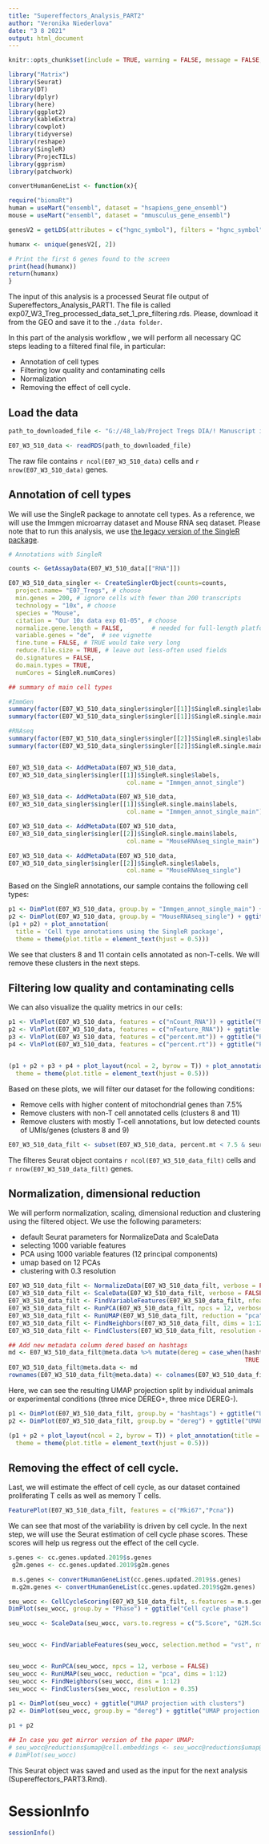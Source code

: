 ```yaml
---
title: "Supereffectors_Analysis_PART2"
author: "Veronika Niederlova"
date: "3 8 2021"
output: html_document
---
```


```r

knitr::opts_chunk$set(include = TRUE, warning = FALSE, message = FALSE, error = TRUE, cache = TRUE)

library("Matrix")
library(Seurat)
library(DT)
library(dplyr)
library(here)
library(ggplot2)
library(kableExtra)
library(cowplot)
library(tidyverse)
library(reshape)
library(SingleR)
library(ProjecTILs)
library(ggprism)
library(patchwork)

convertHumanGeneList <- function(x){

require("biomaRt")
human = useMart("ensembl", dataset = "hsapiens_gene_ensembl")
mouse = useMart("ensembl", dataset = "mmusculus_gene_ensembl")

genesV2 = getLDS(attributes = c("hgnc_symbol"), filters = "hgnc_symbol", values = x , mart = human, attributesL = c("mgi_symbol"), martL = mouse, uniqueRows=T)

humanx <- unique(genesV2[, 2])

# Print the first 6 genes found to the screen
print(head(humanx))
return(humanx)
}

```

The input of this analysis is a processed Seurat file output of Supereffectors_Analysis_PART1. The file is called exp07_W3_Treg_processed_data_set_1_pre_filtering.rds. Please, download it from the GEO and save it to the `./data folder`. 

In this part of the analysis workflow , we will perform all necessary QC steps leading to a filtered final file, in particular:

- Annotation of cell types
- Filtering low quality and contaminating cells
- Normalization
- Removing the effect of cell cycle.

## Load the data


```r

path_to_downloaded_file <- "G://48_lab/Project Tregs DIA/! Manuscript in preparation/RNAseq DATA for upload/exp07_W3_Treg_processed_data_set_1_pre_filtering.rds"

E07_W3_510_data <- readRDS(path_to_downloaded_file)

```

The raw file contains  `r ncol(E07_W3_510_data)` cells and `r nrow(E07_W3_510_data)` genes.


## Annotation of cell types

We will use the SingleR package to annotate cell types. As a reference, we will use the Immgen microarray dataset and Mouse RNA seq dataset. Please note that to run this analysis, we use [the legacy version of the SingleR package](https://github.com/dviraran/SingleR).  

```r
# Annotations with SingleR

counts <- GetAssayData(E07_W3_510_data[["RNA"]])

E07_W3_510_data_singler <- CreateSinglerObject(counts=counts,
  project.name= "E07_Tregs", # choose
  min.genes = 200, # ignore cells with fewer than 200 transcripts
  technology = "10x", # choose
  species = "Mouse",
  citation = "Our 10x data exp 01-05", # choose
  normalize.gene.length = FALSE,        # needed for full-length platforms (e.g. smartseq)
  variable.genes = "de",  # see vignette
  fine.tune = FALSE, # TRUE would take very long
  reduce.file.size = TRUE, # leave out less-often used fields 
  do.signatures = FALSE,
  do.main.types = TRUE,
  numCores = SingleR.numCores)

## summary of main cell types

#ImmGen
summary(factor(E07_W3_510_data_singler$singler[[1]]$SingleR.single$labels))
summary(factor(E07_W3_510_data_singler$singler[[1]]$SingleR.single.main$labels))

#RNAseq
summary(factor(E07_W3_510_data_singler$singler[[2]]$SingleR.single$labels))
summary(factor(E07_W3_510_data_singler$singler[[2]]$SingleR.single.main$labels))


E07_W3_510_data <- AddMetaData(E07_W3_510_data,
E07_W3_510_data_singler$singler[[1]]$SingleR.single$labels,
                                 col.name = "Immgen_annot_single")

E07_W3_510_data <- AddMetaData(E07_W3_510_data,
E07_W3_510_data_singler$singler[[1]]$SingleR.single.main$labels,
                                 col.name = "Immgen_annot_single_main")

E07_W3_510_data <- AddMetaData(E07_W3_510_data,
E07_W3_510_data_singler$singler[[2]]$SingleR.single.main$labels,
                                 col.name = "MouseRNAseq_single_main")

E07_W3_510_data <- AddMetaData(E07_W3_510_data,
E07_W3_510_data_singler$singler[[2]]$SingleR.single$labels,
                                 col.name = "MouseRNAseq_single")
```

Based on the SingleR annotations, our sample contains the following cell types:

```r

p1 <- DimPlot(E07_W3_510_data, group.by = "Immgen_annot_single_main") + ggtitle("Immgen main annotations") + theme(title = element_text(size = 11))
p2 <- DimPlot(E07_W3_510_data, group.by = "MouseRNAseq_single") + ggtitle("Mouse RNAseq annotations") + theme(title = element_text(size = 11))
(p1 + p2) + plot_annotation(
  title = 'Cell type annotations using the SingleR package',
  theme = theme(plot.title = element_text(hjust = 0.5)))


```

We see that clusters 8 and 11 contain cells annotated as non-T-cells. We will remove these clusters in the next steps.

## Filtering low quality and contaminating cells

We can also visualize the quality metrics in our cells:

```r

p1 <- VlnPlot(E07_W3_510_data, features = c("nCount_RNA")) + ggtitle("RNA counts") + theme(title = element_text(size = 11)) + NoLegend()
p2 <- VlnPlot(E07_W3_510_data, features = c("nFeature_RNA")) + ggtitle("Gene counts") + theme(title = element_text(size = 11)) + NoLegend()
p3 <- VlnPlot(E07_W3_510_data, features = c("percent.mt")) + ggtitle("Percentage of mitochondrial genes") + theme(title = element_text(size = 11)) + NoLegend()
p4 <- VlnPlot(E07_W3_510_data, features = c("percent.rt")) + ggtitle("Percentage of ribosomal genes") + theme(title = element_text(size = 11)) + NoLegend()


(p1 + p2 + p3 + p4 + plot_layout(ncol = 2, byrow = T)) + plot_annotation(title = 'QC control of clusters',
  theme = theme(plot.title = element_text(hjust = 0.5)))

```

Based on these plots, we will filter our dataset for the following conditions:

- Remove cells with higher content of mitochondrial genes than 7.5%
- Remove clusters with non-T cell annotated cells (clusters 8 and 11)
- Remove clusters with mostly T-cell annotations, but low detected counts of UMIs/genes (clusters 8 and 9)


```r
E07_W3_510_data_filt <- subset(E07_W3_510_data, percent.mt < 7.5 & seurat_clusters %in% c(0:7,10))
```

The filteres Seurat object contains  `r ncol(E07_W3_510_data_filt)` cells and `r nrow(E07_W3_510_data_filt)` genes.

## Normalization, dimensional reduction

We will perform normalization, scaling, dimensional reduction and clustering using the filtered object. We use the following parameters:

- default Seurat parameters for NormalizeData and ScaleData
- selecting 1000 variable features
- PCA using 1000 variable features (12 principal components)
- umap based on 12 PCAs
- clustering with 0.3 resolution



```r
E07_W3_510_data_filt <- NormalizeData(E07_W3_510_data_filt, verbose = FALSE)
E07_W3_510_data_filt <- ScaleData(E07_W3_510_data_filt, verbose = FALSE)
E07_W3_510_data_filt <- FindVariableFeatures(E07_W3_510_data_filt, nfeatures = 1000, verbose = FALSE)
E07_W3_510_data_filt <- RunPCA(E07_W3_510_data_filt, npcs = 12, verbose = FALSE)
E07_W3_510_data_filt <- RunUMAP(E07_W3_510_data_filt, reduction = "pca", dims = 1:12)
E07_W3_510_data_filt <- FindNeighbors(E07_W3_510_data_filt, dims = 1:12)
E07_W3_510_data_filt <- FindClusters(E07_W3_510_data_filt, resolution = 0.3)

## Add new metadata column dered based on hashtags 
md <- E07_W3_510_data_filt@meta.data %>% mutate(dereg = case_when(hashtags %in% c("Mouse_Hashtag_5","Mouse_Hashtag_6","Mouse_Hashtag_7") ~ "DEREG-",
                                                                  TRUE ~ "DEREG+"))
E07_W3_510_data_filt@meta.data <- md
rownames(E07_W3_510_data_filt@meta.data) <- colnames(E07_W3_510_data_filt)
```

Here, we can see the resulting UMAP projection split by individual animals or experimental conditions (three mice DEREG+, three mice DEREG-).

```r

p1 <- DimPlot(E07_W3_510_data_filt, group.by = "hashtags") + ggtitle("UMAP by animals") + theme(title = element_text(size = 11))
p2 <- DimPlot(E07_W3_510_data_filt, group.by = "dereg") + ggtitle("UMAP by DEREG status") + theme(title = element_text(size = 11))

(p1 + p2 + plot_layout(ncol = 2, byrow = T)) + plot_annotation(title = 'UMAP - filtered sample',
  theme = theme(plot.title = element_text(hjust = 0.5)))


```



## Removing the effect of cell cycle.

Last, we will estimate the effect of cell cycle, as our dataset contained proliferating T cells as well as memory T cells.


```r
FeaturePlot(E07_W3_510_data_filt, features = c("Mki67","Pcna"))
```

We can see that most of the variability is driven by cell cycle. In the next step, we will use the Seurat estimation of cell cycle phase scores. These scores will help us regress out the effect of the cell cycle.

```r
s.genes <- cc.genes.updated.2019$s.genes
 g2m.genes <- cc.genes.updated.2019$g2m.genes

 m.s.genes <- convertHumanGeneList(cc.genes.updated.2019$s.genes)
 m.g2m.genes <- convertHumanGeneList(cc.genes.updated.2019$g2m.genes)

seu_wocc <- CellCycleScoring(E07_W3_510_data_filt, s.features = m.s.genes, g2m.features = m.g2m.genes, set.ident = TRUE)
DimPlot(seu_wocc, group.by = "Phase") + ggtitle("Cell cycle phase")
```


```r
seu_wocc <- ScaleData(seu_wocc, vars.to.regress = c("S.Score", "G2M.Score"), features = rownames(seu_wocc))


seu_wocc <- FindVariableFeatures(seu_wocc, selection.method = "vst", nfeatures = 600, verbose = FALSE)


seu_wocc <- RunPCA(seu_wocc, npcs = 12, verbose = FALSE)
seu_wocc <- RunUMAP(seu_wocc, reduction = "pca", dims = 1:12)
seu_wocc <- FindNeighbors(seu_wocc, dims = 1:12)
seu_wocc <- FindClusters(seu_wocc, resolution = 0.35)
  
p1 <- DimPlot(seu_wocc) + ggtitle("UMAP projection with clusters")
p2 <- DimPlot(seu_wocc, group.by = "dereg") + ggtitle("UMAP projection by DEREG status")

p1 + p2 

## In case you get mirror version of the paper UMAP:
# seu_wocc@reductions$umap@cell.embeddings <- seu_wocc@reductions$umap@cell.embeddings*-1
# DimPlot(seu_wocc)

```

This Seurat object was saved and used as the input for the next analysis (Supereffectors_PART3.Rmd).

# SessionInfo

```r
sessionInfo()
```

